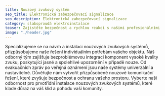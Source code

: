 ```yaml
---
title: Nouzový zvukový systém  
seo_title: Elektronická zabezpečovací signalizace 
seo_description: Elektronická zabezpečovací signalizace 
category: slaboproudá elektroinstalace
teaser: Zajistěte bezpečnost a rychlou reakci s našimi profesionálními instalacemi nouzových zvukových systémů. Naše společnost se věnuje implementaci nejmodernější technologie pro rychlou a efektivní komunikaci v kritických situacích. 
image: "./header.jpg"
---
```

<p>
Specializujeme se na návrh a instalaci nouzových zvukových systémů, přizpůsobujeme naše řešení individuálním potřebám vašeho objektu. Náš odborný tým zajišťuje bezproblémovou integraci komponent vysoké kvality zvuku, poskytující jasné a spolehlivé upozornění v případě nouze. Od evakuačních zpráv po veřejná oznámení jsou naše systémy univerzální a nastavitelné. Důvěřujte nám vytvořit přizpůsobené nouzové komunikační řešení, které zvyšuje bezpečnost a ochranu vašeho prostoru. Vyberte naši odbornost pro prvotřídní instalace nouzových zvukových systémů, které klade důraz na váš klid a pohodu vaší komunity.
</p>